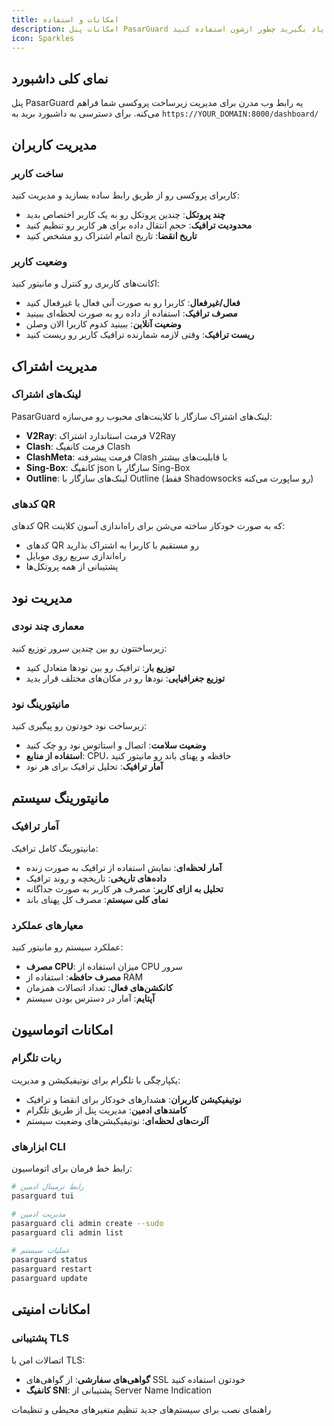 ```yaml
---
title: امکانات و استفاده
description: امکانات پنل PasarGuard رو کشف کنید و یاد بگیرید چطور ازشون استفاده کنید
icon: Sparkles
---
```


## نمای کلی داشبورد

پنل PasarGuard یه رابط وب مدرن برای مدیریت زیرساخت پروکسی شما فراهم می‌کنه. برای دسترسی به داشبورد برید به `https://YOUR_DOMAIN:8000/dashboard/`

## مدیریت کاربران

### ساخت کاربر

کاربرای پروکسی رو از طریق رابط ساده بسازید و مدیریت کنید:

- **چند پروتکل**: چندین پروتکل رو به یک کاربر اختصاص بدید
- **محدودیت ترافیک**: حجم انتقال داده برای هر کاربر رو تنظیم کنید
- **تاریخ انقضا**: تاریخ اتمام اشتراک رو مشخص کنید

### وضعیت کاربر

اکانت‌های کاربری رو کنترل و مانیتور کنید:

- **فعال/غیرفعال**: کاربرا رو به صورت آنی فعال یا غیرفعال کنید
- **مصرف ترافیک**: استفاده از داده رو به صورت لحظه‌ای ببینید
- **وضعیت آنلاین**: ببینید کدوم کاربرا الان وصلن
- **ریست ترافیک**: وقتی لازمه شمارنده ترافیک کاربر رو ریست کنید

## مدیریت اشتراک

### لینک‌های اشتراک

PasarGuard لینک‌های اشتراک سازگار با کلاینت‌های محبوب رو می‌سازه:

- **V2Ray**: فرمت استاندارد اشتراک V2Ray
- **Clash**: فرمت کانفیگ Clash
- **ClashMeta**: فرمت پیشرفته Clash با قابلیت‌های بیشتر
- **Sing-Box**: کانفیگ json سازگار با Sing-Box
- **Outline**: لینک‌های سازگار با Outline (فقط Shadowsocks رو ساپورت می‌کنه)

### کدهای QR

کدهای QR که به صورت خودکار ساخته می‌شن برای راه‌اندازی آسون کلاینت:

- کدهای QR رو مستقیم با کاربرا به اشتراک بذارید
- راه‌اندازی سریع روی موبایل
- پشتیبانی از همه پروتکل‌ها

## مدیریت نود

### معماری چند نودی

زیرساختتون رو بین چندین سرور توزیع کنید:

- **توزیع بار**: ترافیک رو بین نودها متعادل کنید
- **توزیع جغرافیایی**: نودها رو در مکان‌های مختلف قرار بدید

### مانیتورینگ نود

زیرساخت نود خودتون رو پیگیری کنید:

- **وضعیت سلامت**: اتصال و استاتوس نود رو چک کنید
- **استفاده از منابع**: CPU، حافظه و پهنای باند رو مانیتور کنید
- **آمار ترافیک**: تحلیل ترافیک برای هر نود

## مانیتورینگ سیستم

### آمار ترافیک

مانیتورینگ کامل ترافیک:

- **آمار لحظه‌ای**: نمایش استفاده از ترافیک به صورت زنده
- **داده‌های تاریخی**: تاریخچه و روند ترافیک
- **تحلیل به ازای کاربر**: مصرف هر کاربر به صورت جداگانه
- **نمای کلی سیستم**: مصرف کل پهنای باند

### معیارهای عملکرد

عملکرد سیستم رو مانیتور کنید:

- **مصرف CPU**: میزان استفاده از CPU سرور
- **مصرف حافظه**: استفاده از RAM
- **کانکشن‌های فعال**: تعداد اتصالات همزمان
- **آپتایم**: آمار در دسترس بودن سیستم

## امکانات اتوماسیون

### ربات تلگرام

یکپارچگی با تلگرام برای نوتیفیکیشن و مدیریت:

- **نوتیفیکیشن کاربران**: هشدارهای خودکار برای انقضا و ترافیک
- **کامندهای ادمین**: مدیریت پنل از طریق تلگرام
- **آلرت‌های لحظه‌ای**: نوتیفیکیشن‌های وضعیت سیستم

### ابزارهای CLI

رابط خط فرمان برای اتوماسیون:

```bash
# رابط ترمینال ادمین
pasarguard tui

# مدیریت ادمین
pasarguard cli admin create --sudo
pasarguard cli admin list

# عملیات سیستم
pasarguard status
pasarguard restart
pasarguard update
```

## امکانات امنیتی

### پشتیبانی TLS

اتصالات امن با TLS:

- **گواهی‌های سفارشی**: از گواهی‌های SSL خودتون استفاده کنید
- **کانفیگ SNI**: پشتیبانی از Server Name Indication

<Cards>
  <Card title="نصب" href="/panel/installation">
    راهنمای نصب برای سیستم‌های جدید
  </Card>

  <Card title="پیکربندی" href="/panel/configuration">
    تنظیم متغیرهای محیطی و تنظیمات
  </Card>
</Cards>
